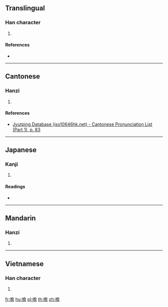 {{character info/new}}
==Translingual==

===Han character===
{{Han char|rn=30|rad=口|as=13|sn=16|four=|canj=RNCR|ids=⿰口詹}}

# {{defn|Han|sort=口13}}

====References====
* {{Han ref|kx=0209.210|dkj=04355|dj=0432.070|hdz=10693.050|uh=5661|ud=22113}}

----

==Cantonese==

===Hanzi===
{{yue-hanzi|jyut=[[zim1]]|y=jim1}}

# {{defn|lang=yue|sort=口13}}

====References====
* [http://www.iso10646hk.net/jp/document/download.jsp Jyutping Database (iso10646hk.net) - Cantonese Pronunciation List (Part 1), p. 83]

----

==Japanese==

===Kanji===
{{ja-kanji|grade=|rs=口13}}

# {{defn|lang=ja|sort=口13}}

====Readings====
* {{ja-readings|on=[[せん]] (sen), [[たん]] (tan)|kun=[[うるさくしゃべる]] (urusakushaberu)}}

----

==Mandarin==

===Hanzi===
{{cmn-hanzi|pin=[[zhān]] ([[zhan1]]), [[dān]] ([[dan1]])|wg=chan<sup>1</sup>, tan<sup>1</sup>}}

# {{defn|lang=cmn|sort=口13}}

----

==Vietnamese==

===Han character===
{{vi-hantu|[[thèm]]|rs=口13}}

# {{defn|lang=vi|sort=口13}}

[[fr:噡]]
[[hu:噡]]
[[pl:噡]]
[[th:噡]]
[[zh:噡]]